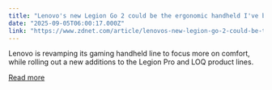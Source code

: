 ```yaml
---
title: "Lenovo's new Legion Go 2 could be the ergonomic handheld I've been waiting for"
date: "2025-09-05T06:00:17.000Z"
link: "https://www.zdnet.com/article/lenovos-new-legion-go-2-could-be-the-ergonomic-handheld-ive-been-waiting-for/"
---
```


Lenovo is revamping its gaming handheld line to focus more on comfort, while rolling out a new additions to the Legion Pro and LOQ product lines.

[Read more](https://www.zdnet.com/article/lenovos-new-legion-go-2-could-be-the-ergonomic-handheld-ive-been-waiting-for/)
